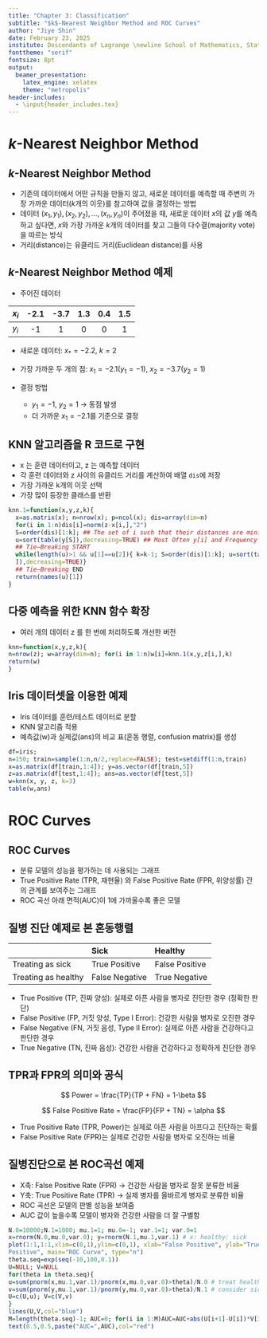 ```yaml
---
title: "Chapter 3: Classification"
subtitle: "$k$-Nearest Neighbor Method and ROC Curves"
author: "Jiye Shin"
date: February 23, 2025
institute: Descendants of Lagrange \newline School of Mathematics, Statistics and Data Science \newline Sungshin Women’s University
fonttheme: "serif"
fontsize: 8pt
output:
  beamer_presentation:
    latex_engine: xelatex 
    theme: "metropolis"
header-includes:
  - \input{header_includes.tex}
---
```



# $k$-Nearest Neighbor Method

## $k$-Nearest Neighbor Method



- 기존의 데이터에서 어떤 규칙을 만들지 않고, 새로운 데이터를 예측할 때 주변의 가장 가까운 데이터($k$개의 이웃)를 참고하여 값을 결정하는 방법
\vt
- 데이터 $(x_1, y_1), (x_2, y_2), ..., (x_n, y_n)$이 주어졌을 때, 새로운 데이터 $x$의 값 $y$를 예측하고 싶다면, $x$와 가장 가까운 $k$개의 데이터를 찾고 그들의 다수결(majority vote)을 따르는 방식
\vt
- 거리(distance)는 유클리드 거리(Euclidean distance)를 사용


## $k$-Nearest Neighbor Method 예제 

- 주어진 데이터

| $x_i$ | -2.1 | -3.7 | 1.3 | 0.4 | 1.5 |
|-------|:----:|:----:|:---:|:---:|:---:|
| $y_i$ |  -1  |   1  |  0  |  0  |  1  |

- 새로운 데이터: $x_* = -2.2$, $k = 2$

- 가장 가까운 두 개의 점: $x_1 = -2.1 (y_1 = -1)$, $x_2 = -3.7 (y_2 = 1)$

- 결정 방법  
  - $y_1 = -1$, $y_2 = 1$ → 동점 발생  
  - 더 가까운 $x_1 = -2.1$를 기준으로 결정

## KNN 알고리즘을 R 코드로 구현
- x 는 훈련 데이터이고, z 는 예측할 데이터  
- 각 훈련 데이터와 z 사이의 유클리드 거리를 계산하여 배열 `dis`에 저장  
- 가장 가까운 k개의 이웃 선택  
- 가장 많이 등장한 클래스를 반환
```r
knn.1=function(x,y,z,k){
  x=as.matrix(x); n=nrow(x); p=ncol(x); dis=array(dim=n)
  for(i in 1:n)dis[i]=norm(z-x[i,],"2")
  S=order(dis)[1:k]; ## The set of i such that their distances are minimized.
  u=sort(table(y[S]),decreasing=TRUE) ## Most Often y[i] and Frequency
  ## Tie−Breaking START
  while(length(u)>1 && u[1]==u[2]){ k=k-1; S=order(dis)[1:k]; u=sort(table(y[S
  ]),decreasing=TRUE)}
  ## Tie−Breaking END
  return(names(u)[1])
}
```

## 다중 예측을 위한 KNN 함수 확장
- 여러 개의 데이터 z 를 한 번에 처리하도록 개선한 버전
```r
knn=function(x,y,z,k){
n=nrow(z); w=array(dim=n); for(i in 1:n)w[i]=knn.1(x,y,z[i,],k)
return(w)
}
```

## Iris 데이터셋을 이용한 예제
- Iris 데이터를 훈련/테스트 데이터로 분할  
- KNN 알고리즘 적용  
- 예측값(w)과 실제값(ans)의 비교 표(혼동 행렬, confusion matrix)를 생성
```r
df=iris;
n=150; train=sample(1:n,n/2,replace=FALSE); test=setdiff(1:n,train)
x=as.matrix(df[train,1:4]); y=as.vector(df[train,5])
z=as.matrix(df[test,1:4]); ans=as.vector(df[test,5])
w=knn(x, y, z, k=3)
table(w,ans)
```

# ROC Curves

##  ROC Curves

- 분류 모델의 성능을 평가하는 데 사용되는 그래프
\vt
- True Positive Rate (TPR, 재현율) 와 False Positive Rate (FPR, 위양성률) 간의 관계를 보여주는 그래프
\vt
- ROC 곡선 아래 면적(AUC)이 1에 가까울수록 좋은 모델


## 질병 진단 예제로 본 혼동행렬

|                     | Sick           | Healthy        |
|---------------------|:---------------|:---------------|
| Treating as sick    | True Positive  | False Positive |
| Treating as healthy | False Negative | True Negative  |


- True Positive (TP, 진짜 양성): 실제로 아픈 사람을 병자로 진단한 경우 (정확한 판단)
- False Positive (FP, 거짓 양성, Type I Error): 건강한 사람을 병자로 오진한 경우
- False Negative (FN, 거짓 음성, Type II Error): 실제로 아픈 사람을 건강하다고 판단한 경우
- True Negative (TN, 진짜 음성): 건강한 사람을 건강하다고 정확하게 진단한 경우

## TPR과 FPR의 의미와 공식

$$
Power = \frac{TP}{TP + FN} = 1-\beta
$$

$$
False Positive Rate = \frac{FP}{FP + TN} = \alpha
$$


- True Positive Rate (TPR, Power)는 실제로 아픈 사람을 아프다고 진단하는 확률
- False Positive Rate (FPR)는 실제로 건강한 사람을 병자로 오진하는 비율


## 질병진단으로 본 ROC곡선 예제
- X축: False Positive Rate (FPR) → 건강한 사람을 병자로 잘못 분류한 비율
- Y축: True Positive Rate (TPR) → 실제 병자를 올바르게 병자로 분류한 비율
- ROC 곡선은 모델의 판별 성능을 보여줌
- AUC 값이 높을수록 모델이 병자와 건강한 사람을 더 잘 구별함
```r
N.0=10000;N.1=1000; mu.1=1; mu.0=-1; var.1=1; var.0=1
x=rnorm(N.0,mu.0,var.0); y=rnorm(N.1,mu.1,var.1) # x: healthy: sick
plot(1:1,1:1,xlim=c(0,1),ylim=c(0,1), xlab="False Positive", ylab="True
Positive", main="ROC Curve", type="n")
theta.seq=exp(seq(-10,100,0.1))
U=NULL; V=NULL
for(theta in theta.seq){
u=sum(pnorm(x,mu.1,var.1)/pnorm(x,mu.0,var.0)>theta)/N.0 # treat health as sick
v=sum(pnorm(y,mu.1,var.1)/pnorm(y,mu.0,var.0)>theta)/N.1 # consider sick as healthy
U=c(U,u); V=c(V,v)
}
lines(U,V,col="blue")
M=length(theta.seq)-1; AUC=0; for(i in 1:M)AUC=AUC+abs(U[i+1]-U[i])*V[i]
text(0.5,0.5,paste("AUC=",AUC),col="red")
```


## 
\centering
\bf \Huge{Q\&A}

## 
\centering
\bf \Huge{Thank you :\text{)}}
